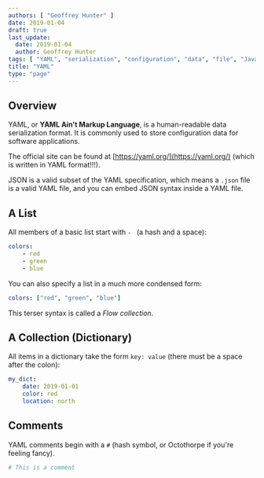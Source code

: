 ```yaml
---
authors: [ "Geoffrey Hunter" ]
date: 2019-01-04
draft: true
last_update:
  date: 2019-01-04
  author: Geoffrey Hunter
tags: [ "YAML", "serialization", "configuration", "data", "file", "Javascript", "object notation" ]
title: "YAML"
type: "page"
---
```



## Overview

YAML, or **YAML Ain't Markup Language**, is a human-readable data serialization format. It is commonly used to store configuration data for software applications.

The official site can be found at [https://yaml.org/](https://yaml.org/) (which is written in YAML format!!!).

JSON is a valid subset of the YAML specification, which means a `.json` file is a valid YAML file, and you can embed JSON syntax inside a YAML file.

## A List

All members of a basic list start with `- ` (a hash and a space):

```yaml
colors:
    - red
    - green
    - blue
```

You can also specify a list in a much more condensed form:

```yaml
colors: ["red", "green", "blue"]
```

This terser syntax is called a _Flow collection_.

## A Collection (Dictionary)

All items in a dictionary take the form `key: value` (there must be a space after the colon):

```yaml
my_dict:
    date: 2019-01-01
    color: red
    location: north
```

## Comments

YAML comments begin with a `#` (hash symbol, or Octothorpe if you're feeling fancy).

```yaml
# This is a comment
```